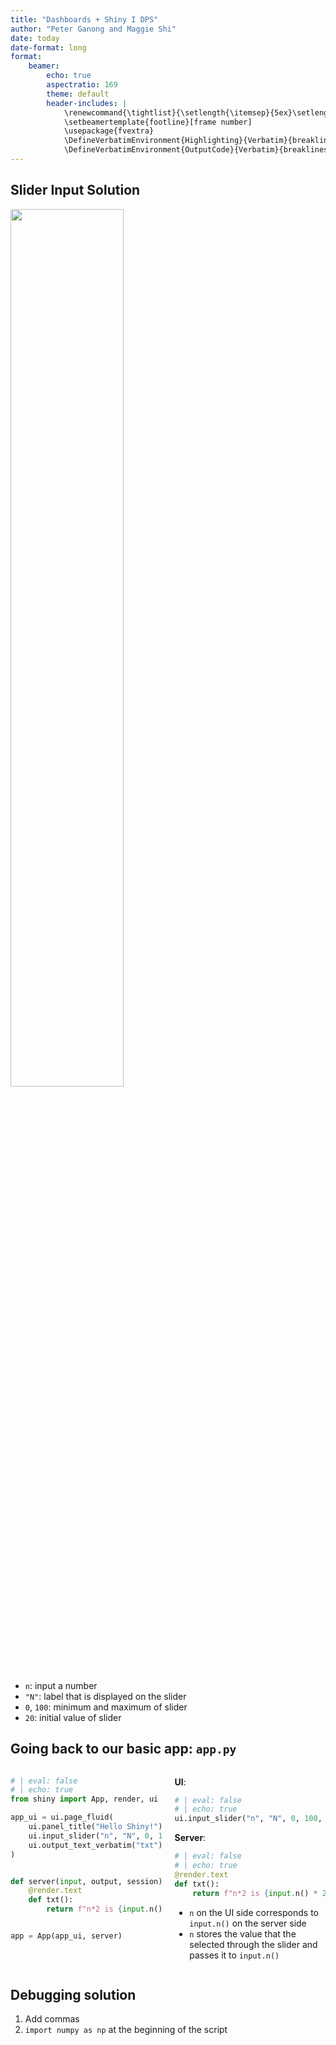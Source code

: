 ```yaml
---
title: "Dashboards + Shiny I DPS"
author: "Peter Ganong and Maggie Shi"
date: today
date-format: long
format: 
    beamer:
        echo: true
        aspectratio: 169
        theme: default
        header-includes: |
            \renewcommand{\tightlist}{\setlength{\itemsep}{5ex}\setlength{\parskip}{0pt}}
            \setbeamertemplate{footline}[frame number]
            \usepackage{fvextra}
            \DefineVerbatimEnvironment{Highlighting}{Verbatim}{breaklines,commandchars=\\\{\}}
            \DefineVerbatimEnvironment{OutputCode}{Verbatim}{breaklines,commandchars=\\\{\}}
---
```


## Slider Input Solution 
![](pictures/sliderInput.png){ width=60% fig-align="center"}

- `n`: input a number
- `"N"`: label that is displayed on the slider
- `0`, `100`: minimum and maximum of slider
- `20`: initial value of slider 


## Going back to our basic app: `app.py` 

\footnotesize
:::: {.columns}

::: {.column width="50%"}
\AddToHookNext{env/Highlighting/begin}{\footnotesize}
```python
# | eval: false
# | echo: true 
from shiny import App, render, ui

app_ui = ui.page_fluid(
    ui.panel_title("Hello Shiny!"),
    ui.input_slider("n", "N", 0, 100, 20),
    ui.output_text_verbatim("txt"),
)


def server(input, output, session):
    @render.text
    def txt():
        return f"n*2 is {input.n() * 2}"


app = App(app_ui, server)
```
:::

::: {.column width="50%"}

\begin{center}Component: input slider\end{center}

**UI**: 

```python
# | eval: false
# | echo: true 
ui.input_slider("n", "N", 0, 100, 20)
```

**Server**:
```python
# | eval: false
# | echo: true 
@render.text
def txt():
    return f"n*2 is {input.n() * 2}"
```

- `n` on the UI side corresponds to `input.n()` on the server side 
- `n` stores the value that the selected through the slider and passes it to `input.n()`

:::
::::

\normalsize

<!-- Note: in words, the app is taking in the value of the slider and printing that value, multiplied by 2. So we can infer that "n" on the UI side is related to "input.n()" on the server side -->


## Debugging solution

1. Add commas
2. `import numpy as np` at the beginning of the script